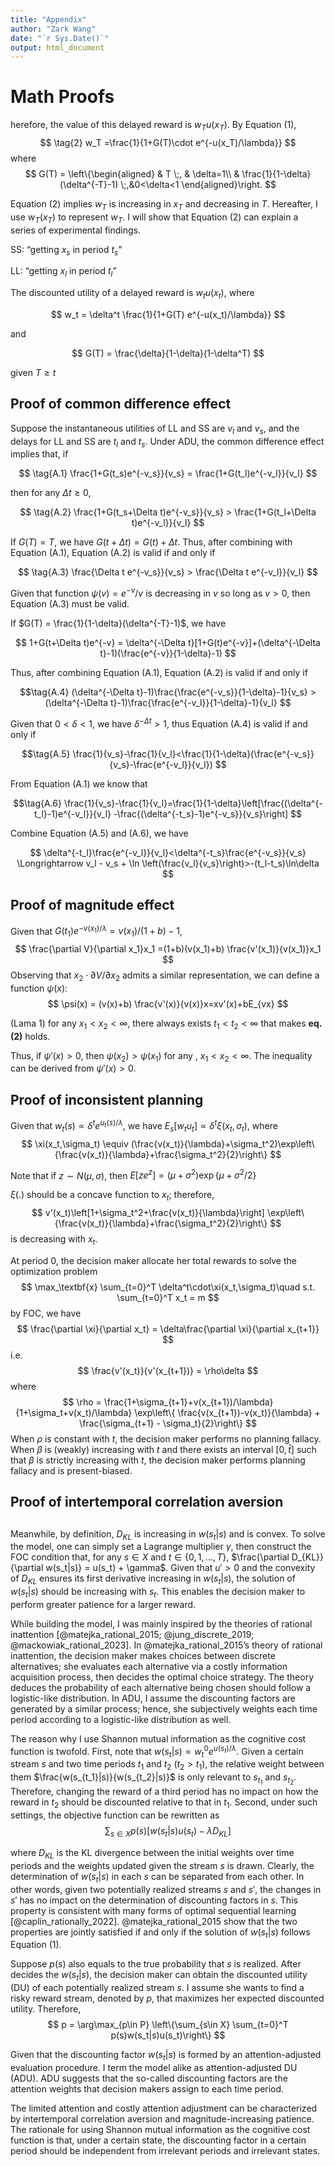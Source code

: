 ```yaml
---
title: "Appendix"
author: "Zark Wang"
date: "`r Sys.Date()`"
output: html_document
---
```


# Math Proofs

herefore, the value of this delayed reward is $w_Tu(x_T)$. By Equation (1),$$ \tag{2} w_T  =\frac{1}{1+G(T)\cdot e^{-u(x_T)/\lambda}} $$ where$$ G(T) = \left\{\begin{aligned} & T \;, & \delta=1\\ & \frac{1}{1-\delta}(\delta^{-T}-1) \;,&0<\delta<1 \end{aligned}\right. $$

Equation (2) implies $w_T$ is increasing in $x_T$ and decreasing in $T$. Hereafter, I use $w_T(x_T)$ to represent $w_T$. I will show that Equation (2) can explain a series of experimental findings.

SS: "getting $x_s$ in period $t_s$"

LL: "getting $x_l$ in period $t_l$"

The discounted utility of a delayed reward is $w_t u(x_t)$, where

$$
w_t = \delta^t \frac{1}{1+G(T) e^{-u(x_t)/\lambda}} 
$$

and

$$
G(T) = \frac{\delta}{1-\delta}(1-\delta^T)
$$

given $T\geq t$

## Proof of common difference effect

Suppose the instantaneous utilities of LL and SS are $v_l$ and $v_s$, and the delays for LL and SS are $t_l$ and $t_s$. Under ADU, the common difference effect implies that, if

$$ \tag{A.1}
\frac{1+G(t_s)e^{-v_s}}{v_s} = \frac{1+G(t_l)e^{-v_l}}{v_l}
$$

then for any $\Delta t \geq 0$,

$$ \tag{A.2}
\frac{1+G(t_s+\Delta t)e^{-v_s}}{v_s} > \frac{1+G(t_l+\Delta t)e^{-v_l}}{v_l}
$$

If $G(T)=T$, we have $G(t+\Delta t) = G(t) + \Delta t$. Thus, after combining with Equation (A.1), Equation (A.2) is valid if and only if

$$ \tag{A.3}
\frac{\Delta t e^{-v_s}}{v_s} > \frac{\Delta t e^{-v_l}}{v_l}
$$

Given that function $\psi(v) = e^{-v}/v$ is decreasing in $v$ so long as $v>0$, then Equation (A.3) must be valid.

If $G(T) = \frac{1}{1-\delta}(\delta^{-T}-1)$, we have

$$
1+G(t+\Delta t)e^{-v} = \delta^{-\Delta t}[1+G(t)e^{-v}]+(\delta^{-\Delta t}-1)(\frac{e^{-v}}{1-\delta}-1)
$$

Thus, after combining Equation (A.1), Equation (A.2) is valid if and only if

$$\tag{A.4}
(\delta^{-\Delta t}-1)\frac{\frac{e^{-v_s}}{1-\delta}-1}{v_s} >
(\delta^{-\Delta t}-1)\frac{\frac{e^{-v_l}}{1-\delta}-1}{v_l}
$$

Given that $0<\delta<1$, we have $\delta^{-\Delta t}>1$, thus Equation (A.4) is valid if and only if

$$\tag{A.5}
\frac{1}{v_s}-\frac{1}{v_l}<\frac{1}{1-\delta}(\frac{e^{-v_s}}{v_s}-\frac{e^{-v_l}}{v_l})
$$

From Equation (A.1) we know that

$$\tag{A.6}
\frac{1}{v_s}-\frac{1}{v_l}=\frac{1}{1-\delta}\left[\frac{(\delta^{-t_l}-1)e^{-v_l}}{v_l} -\frac{(\delta^{-t_s}-1)e^{-v_s}}{v_s}\right]
$$

Combine Equation (A.5) and (A.6), we have

$$
\delta^{-t_l}\frac{e^{-v_l}}{v_l}<\delta^{-t_s}\frac{e^{-v_s}}{v_s} \Longrightarrow v_l - v_s + \ln \left(\frac{v_l}{v_s}\right)>-(t_l-t_s)\ln\delta
$$

## Proof of magnitude effect

Given that $G(t_1)e^{-v(x_1)/\lambda}=v(x_1)/(1+b)-1$, $$
\frac{\partial V}{\partial x_1}x_1
=(1+b)(v(x_1)+b) \frac{v'(x_1)}{v(x_1)}x_1
$$ Observing that $x_2\cdot \partial V/\partial x_2$ admits a similar representation, we can define a function $\psi(x)$: $$
\psi(x) = (v(x)+b) \frac{v'(x)}{v(x)}x=xv'(x)+bE_{vx}
$$

(Lama 1) for any $x_1<x_2<\infty$, there always exists $t_1<t_2<\infty$ that makes **eq. (2)** holds.

Thus, if $\psi'(x)>0$, then $\psi(x_2)>\psi(x_1)$ for any , $x_1<x_2<\infty$. The inequality can be derived from $\psi'(x)>0$.

## Proof of inconsistent planning

Given that $w_t(s) \propto \delta^t e^{u_t(s)/\lambda}$, we have $E_s[w_tu_t] \propto \delta^t \xi(x_t,\sigma_t)$, where $$
\xi(x_t,\sigma_t) \equiv (\frac{v(x_t)}{\lambda}+\sigma_t^2)\exp\left\{\frac{v(x_t)}{\lambda}+\frac{\sigma_t^2}{2}\right\}
$$

Note that if $z \sim N(\mu,\sigma)$, then $E[ze^z] = (\mu+\sigma^2)\exp\{\mu+\sigma^2/2\}$

$\xi(.)$ should be a concave function to $x_t$; therefore, $$
v'(x_t)\left[1+\sigma_t^2+\frac{v(x_t)}{\lambda}\right]
\exp\left\{\frac{v(x_t)}{\lambda}+\frac{\sigma_t^2}{2}\right\}
$$ is decreasing with $x_t$.

At period 0, the decision maker allocate her total rewards to solve the optimization problem $$
\max_\textbf{x} \sum_{t=0}^T \delta^t\cdot\xi(x_t,\sigma_t)\quad s.t. \sum_{t=0}^T x_t = m
$$ by FOC, we have $$
\frac{\partial \xi}{\partial x_t} = \delta\frac{\partial \xi}{\partial x_{t+1}}
$$ i.e. $$
\frac{v'(x_t)}{v'(x_{t+1})} = \rho\delta
$$ where $$
\rho = \frac{1+\sigma_{t+1}+v(x_{t+1})/\lambda}{1+\sigma_t+v(x_t)/\lambda}
\exp\left\{ \frac{v(x_{t+1})-v(x_t)}{\lambda} + \frac{\sigma_{t+1} - \sigma_t}{2}\right\}
$$ When $\rho$ is constant with $t$, the decision maker performs no planning fallacy. When $\beta$ is (weakly) increasing with $t$ and there exists an interval $[0,\bar{t}]$ such that $\beta$ is strictly increasing with $t$, the decision maker performs planning fallacy and is present-biased.

## Proof of intertemporal correlation aversion

## 

Meanwhile, by definition, $D_{KL}$ is increasing in $w(s_t|s)$ and is convex. To solve the model, one can simply set a Lagrange multiplier $\gamma$, then construct the FOC condition that, for any $s \in X$ and $t \in \{0,1,…,T\}$, $\frac{\partial D_{KL}}{\partial w(s_t|s)} = u(s_t) + \gamma$. Given that $u'>0$ and the convexity of $D_{KL}$ ensures its first derivative increasing in $w(s_t|s)$, the solution of $w(s_t|s)$ should be increasing with $s_t$. This enables the decision maker to perform greater patience for a larger reward.

While building the model, I was mainly inspired by the theories of rational inattention [@matejka_rational_2015; @jung_discrete_2019; @mackowiak_rational_2023]. In @matejka_rational_2015's theory of rational inattention, the decision maker makes choices between discrete alternatives; she evaluates each alternative via a costly information acquisition process, then decides the optimal choice strategy. The theory deduces the probability of each alternative being chosen should follow a logistic-like distribution. In ADU, I assume the discounting factors are generated by a similar process; hence, she subjectively weights each time period according to a logistic-like distribution as well.

The reason why I use Shannon mutual information as the cognitive cost function is twofold. First, note that $w(s_t|s) \propto w^0_t e^{u(s_t)/\lambda}$. Given a certain stream $s$ and two time periods $t_1$ and $t_2$ ($t_2>t_1$), the relative weight between them $\frac{w(s_{t_1}|s)}{w(s_{t_2}|s)}$ is only relevant to $s_{t_1}$ and $s_{t_2}$. Therefore, changing the reward of a third period has no impact on how the reward in $t_2$ should be discounted relative to that in $t_1$. Second, under such settings, the objective function can be rewritten as$$
\sum_{s\in X} p(s)[w(s_t|s)u(s_t) - \lambda D_{KL}]
$$

where $D_{KL}$ is the KL divergence between the initial weights over time periods and the weights updated given the stream $s$ is drawn. Clearly, the determination of $w(s_t|s)$ in each $s$ can be separated from each other. In other words, given two potentially realized streams $s$ and $s'$, the changes in $s'$ has no impact on the determination of discounting factors in $s$. This property is consistent with many forms of optimal sequential learning [@caplin_rationally_2022]. @matejka_rational_2015 show that the two properties are jointly satisfied if and only if the solution of $w(s_t|s)$ follows Equation (1).

Suppose $p(s)$ also equals to the true probability that $s$ is realized. After decides the $w(s_t|s)$, the decision maker can obtain the discounted utility (DU) of each potentially realized stream $s$. I assume she wants to find a risky reward stream, denoted by $p$, that maximizes her expected discounted utility. Therefore,$$
p = \arg\max_{p\in P} \left\{\sum_{s\in X} \sum_{t=0}^T p(s)w(s_t|s)u(s_t)\right\}
$$

Given that the discounting factor $w(s_t|s)$ is formed by an attention-adjusted evaluation procedure. I term the model alike as attention-adjusted DU (ADU). ADU suggests that the so-called discounting factors are the attention weights that decision makers assign to each time period.

The limited attention and costly attention adjustment can be characterized by intertemporal correlation aversion and magnitude-increasing patience. The rationale for using Shannon mutual information as the cognitive cost function is that, under a certain state, the discounting factor in a certain period should be independent from irrelevant periods and irrelevant states.
